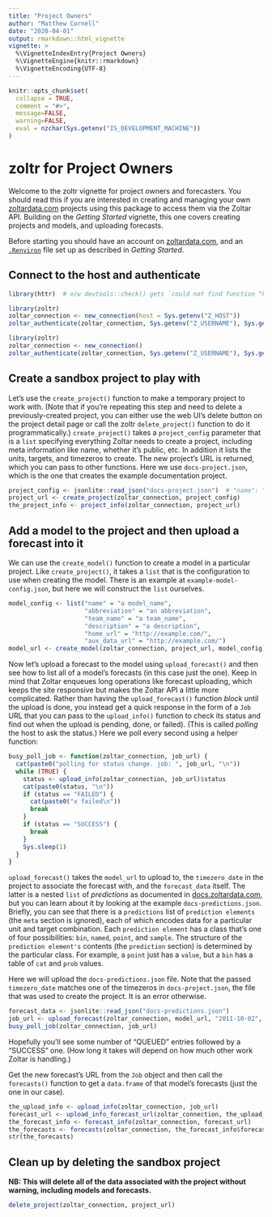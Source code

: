 ```yaml
---
title: "Project Owners"
author: "Matthew Cornell"
date: "2020-04-01"
output: rmarkdown::html_vignette
vignette: >
  %\VignetteIndexEntry{Project Owners}
  %\VignetteEngine{knitr::rmarkdown}
  %\VignetteEncoding{UTF-8}
---
```


```r
knitr::opts_chunk$set(
  collapse = TRUE,
  comment = "#>",
  message=FALSE, 
  warning=FALSE,
  eval = nzchar(Sys.getenv("IS_DEVELOPMENT_MACHINE"))
)
```


# zoltr for Project Owners

Welcome to the zoltr vignette for project owners and forecasters. You should read this if you are interested in creating and managing your own [zoltardata.com](https://www.zoltardata.com/) projects using this package to access them via the Zoltar API. Building on the _Getting Started_ vignette, this one covers creating projects and models, and uploading forecasts.

Before starting you should have an account on [zoltardata.com](https://www.zoltardata.com/), and an [`.Renviron`](https://stat.ethz.ch/R-manual/R-devel/library/base/html/Startup.html) file set up as described in _Getting Started_.


## Connect to the host and authenticate

<!-- run but don't show. NB: will run only if above eval=TRUE -->
```r
library(httr)  # o/w devtools::check() gets `could not find function "POST"` error
```

<!-- run but don't show. NB: will run only if above eval=TRUE -->
```r
library(zoltr)
zoltar_connection <- new_connection(host = Sys.getenv("Z_HOST"))
zoltar_authenticate(zoltar_connection, Sys.getenv("Z_USERNAME"), Sys.getenv("Z_PASSWORD"))
```

<!-- show but don't run-->
```r
library(zoltr)
zoltar_connection <- new_connection()
zoltar_authenticate(zoltar_connection, Sys.getenv("Z_USERNAME"), Sys.getenv("Z_PASSWORD"))
```


## Create a sandbox project to play with

Let's use the `create_project()` function to make a temporary project to work with. (Note that if you're repeating this step and need to delete a previously-created project, you can either use the web UI's delete button on the project detail page or call the zoltr `delete_project()` function to do it programmatically.) `create_project()` takes a `project_config` parameter that is a `list` specifying everything Zoltar needs to create a project, including meta information like name, whether it's public, etc. In addition it lists the units, targets, and timezeros to create. The new project's URL is returned, which you can pass to other functions. Here we use `docs-project.json`, which is the one that creates the example documentation project.

```r
project_config <- jsonlite::read_json("docs-project.json")  # "name": "My project"
project_url <- create_project(zoltar_connection, project_config)
the_project_info <- project_info(zoltar_connection, project_url)
```


## Add a model to the project and then upload a forecast into it

We can use the `create_model()` function to create a model in a particular project. Like `create_project()`, it takes a `list` that is the configuration to use when creating the model. There is an example at `example-model-config.json`, but here we will construct the `list` ourselves.

```r
model_config <- list("name" = "a model_name",
                     "abbreviation" = "an abbreviation",
                     "team_name" = "a team_name",
                     "description" = "a description",
                     "home_url" = "http://example.com/",
                     "aux_data_url" = "http://example.com/")
model_url <- create_model(zoltar_connection, project_url, model_config)
```

Now let's upload a forecast to the model using `upload_forecast()` and then see how to list all of a model's forecasts (in this case just the one). Keep in mind that Zoltar enqueues long operations like forecast uploading, which keeps the site responsive but makes the Zoltar API a little more complicated. Rather than having the `upload_forecast()` function _block_ until the upload is done, you instead get a quick response in the form of a `Job` URL that you can pass to the `upload_info()` function to check its status and find out when the upload is pending, done, or failed). (This is called _polling_ the host to ask the status.) Here we poll every second using a helper function:

```r
busy_poll_job <- function(zoltar_connection, job_url) {
  cat(paste0("polling for status change. job: ", job_url, "\n"))
  while (TRUE) {
    status <- upload_info(zoltar_connection, job_url)$status
    cat(paste0(status, "\n"))
    if (status == "FAILED") {
      cat(paste0("x failed\n"))
      break
    }
    if (status == "SUCCESS") {
      break
    }
    Sys.sleep(1)
  }
}
```

`upload_forecast()` takes the `model_url` to upload to, the `timezero_date` in the project to associate the forecast with, and the `forecast_data` itself. The latter is a nested `list` of _predictions_ as documented in [docs.zoltardata.com](https://docs.zoltardata.com/), but you can learn about it by looking at the example `docs-predictions.json`. Briefly, you can see that there is a `predictions` list of `prediction elements` (the `meta` section is ignored), each of which encodes data for a particular unit and target combination. Each `prediction element` has a class that's one of four possibilities: `bin`, `named`, `point`, and `sample`. The structure of the `prediction element's` contents (the `prediction` section) is determined by the particular class. For example, a `point` just has a `value`, but a `bin` has a table of `cat` and `prob` values.

Here we will upload the `docs-predictions.json` file. Note that the passed `timezero_date` matches one of the timezeros in `docs-project.json`, the file that was used to create the project. It is an error otherwise.

```r
forecast_data <- jsonlite::read_json("docs-predictions.json")
job_url <- upload_forecast(zoltar_connection, model_url, "2011-10-02", forecast_data)
busy_poll_job(zoltar_connection, job_url)
```

Hopefully you'll see some number of "QUEUED" entries followed by a "SUCCESS" one. (How long it takes will depend on how much other work Zoltar is handling.)

Get the new forecast's URL from the `Job` object and then call the `forecasts()` function to get a `data.frame` of that model's forecasts (just the one in our case).

```r
the_upload_info <- upload_info(zoltar_connection, job_url)
forecast_url <- upload_info_forecast_url(zoltar_connection, the_upload_info)
the_forecast_info <- forecast_info(zoltar_connection, forecast_url)
the_forecasts <- forecasts(zoltar_connection, the_forecast_info$forecast_model_url)
str(the_forecasts)
```


## Clean up by deleting the sandbox project

**NB: This will delete all of the data associated with the project without warning, including models and forecasts.** 

```r
delete_project(zoltar_connection, project_url)
```
